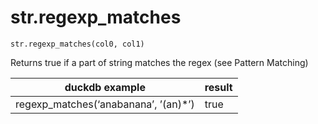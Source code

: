 # str.regexp_matches { #duckops.str.regexp_matches }

`str.regexp_matches(col0, col1)`

Returns true if a part of string matches the regex (see Pattern Matching)

| duckdb example | result |
| -------------- | ------ |
| regexp_matches('anabanana', '(an)*') | true |

